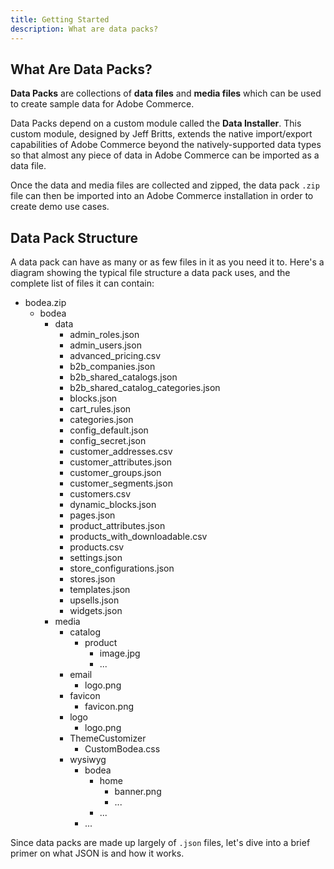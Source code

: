 ```yaml
---
title: Getting Started
description: What are data packs?
---
```



## What Are Data Packs?

**Data Packs** are collections of **data files** and **media files** which can be used to create sample data for Adobe Commerce.

Data Packs depend on a custom module called the **Data Installer**.  This custom module, designed by Jeff Britts, extends the native import/export capabilities of Adobe Commerce beyond the natively-supported data types so that almost any piece of data in Adobe Commerce can be imported as a data file.

Once the data and media files are collected and zipped, the data pack `.zip` file can then be imported into an Adobe Commerce installation in order to create demo use cases.

## Data Pack Structure

A data pack can have as many or as few files in it as you need it to.  Here's a diagram showing the typical file structure a data pack uses, and the complete list of files it can contain:

<FileTree>

  - bodea.zip
    - bodea
      - data
        - admin_roles.json
        - admin_users.json
        - advanced_pricing.csv
        - b2b_companies.json
        - b2b_shared_catalogs.json
        - b2b_shared_catalog_categories.json
        - blocks.json
        - cart_rules.json
        - categories.json
        - config_default.json
        - config_secret.json
        - customer_addresses.csv 
        - customer_attributes.json
        - customer_groups.json 
        - customer_segments.json
        - customers.csv
        - dynamic_blocks.json
        - pages.json
        - product_attributes.json
        - products_with_downloadable.csv
        - products.csv
        - settings.json
        - store_configurations.json
        - stores.json
        - templates.json
        - upsells.json
        - widgets.json
      - media
        - catalog
          - product
            - image.jpg
            - ...
        - email
          - logo.png
        - favicon
          - favicon.png
        - logo
          - logo.png
        - ThemeCustomizer
          - CustomBodea.css
        - wysiwyg
          - bodea
            - home
              - banner.png
              - ...
            - ...
          - ...

</FileTree>

Since data packs are made up largely of `.json` files, let's dive into a brief primer on what JSON is and how it works.